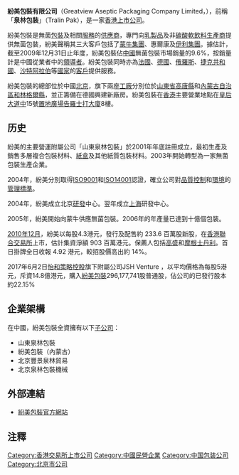 {{Infobox Company
|company_name = 紛美包裝有限公司
|company_logo =
|company_type = 上市公司 ({{hkex|00468}})
|company_slogan = 
|foundation =
|location = [[北京|北京]][[朝陽區|朝陽區]]酒仙橋路14號
|key_people = [[公司主席|公司主席]]洪鋼
|industry = 製造業
|sales = 771 百萬人民幣(2009年12月)
|profit =
|asset = 981 百萬人民幣(2009年12月)
|revenue =
|market_value =
|num_employees = 712 (2010年6月30日)
|products = 生產、分銷及銷售乳製品及非碳酸飲料包裝紙及灌裝機業務
|homepage = [http://www.ga-pack.com/cn/ 紛美包裝]
}}

'''紛美包裝有限公司'''（Greatview Aseptic Packaging Company Limited，{{sehk|00468}}），前稱「'''泉林包裝'''」（Tralin Pak），是一家[[香港上市公司列表|香港上市公司]]。

紛美包裝是無菌[[包裝|包裝]]及相關[[服務|服務]]的[[供應商|供應商]]，專門向[[乳製品|乳製品]]及非[[碳酸軟飲料|碳酸軟飲料]][[生產商|生產商]]提供無菌包裝，紛美聲稱其三大客戶包括了[[蒙牛集團|蒙牛集團]]、惠爾康及[[伊利集團|伊利集團]]。據估計，截至2009年12月31日止年度，紛美包裝佔[[中國|中國]]無菌包裝市場銷量的9.6%，按銷量計是中國從業者中的[[領導者|領導者]]。紛美包裝同時亦為[[法國|法國]]、[[德國|德國]]、[[俄羅斯|俄羅斯]]、[[捷克共和國|捷克共和國]]、[[沙特阿拉伯|沙特阿拉伯]]等[[國家|國家]]的[[客戶|客戶]]提供服務。

紛美包裝的總部位於中國[[北京|北京]]，旗下兩座[[工廠|工廠]]分別位於[[山東省|山東省]][[高唐縣|高唐縣]]和[[內蒙古自治區|內蒙古自治區]][[和林格爾縣|和林格爾縣]]，並正籌備在德國興建新廠房。紛美包裝在[[香港|香港]]主要營業地點在[[皇后大道中|皇后大道中]]15號[[置地廣塲|置地廣場]][[告羅士打大廈|告羅士打大廈]]8樓。

==历史==
紛美的主要營運附屬公司「山東泉林包裝」於2001年年底註冊成立，最初生產及銷售多層複合包裝材料、[[紙盒|紙盒]]及其他紙質包裝材料。2003年開始轉型為一家無菌包裝生產企業。

2004年，紛美分別取得[[ISO9001|ISO9001]]和[[ISO14001|ISO14001]]認證，確立公司對[[品質|品質]][[控制|控制]]和[[環境|環境]]的[[管理|管理]][[標準|標準]]。

2004年，紛美成立北京[[研發|研發]]中心。翌年成立[[上海|上海]]研發中心。

2005年，紛美開始向蒙牛供應無菌包裝。2006年的年產量已達到十億個包裝。

[[2010年12月|2010年12月]]，紛美以每股4.3港元，發行及配售約 233.6 百萬股新股，在[[香港聯合交易所|香港聯合交易所]]上市，估計集資淨額 903 百萬港元。保薦人包括[[高盛|高盛]]和[[摩根士丹利|摩根士丹利]]。首日掛牌全日收報 4.92 港元，較招股價高出約 14%。

2017年6月2日[[怡和策略控股|怡和策略控股]]旗下附屬公司JSH Venture ，以平均價格為每股5港元，斥資14.8億港元，購入[[紛美包裝|紛美包裝]]296,177,741股普通股，佔公司的已發行股本約22.15%

==企業架構==
在中國，紛美包裝全資擁有以下[[子公司|子公司]]：
*山東泉林包裝 
*紛美包裝（內蒙古）
*北京豐景泉林貿易 
*北京泉林包裝機械

==外部連結==
*[https://greatviewpack.com/zh/ 紛美包裝官方網站] {{Wayback|url=https://greatviewpack.com/zh/ |date=20210119150721 }}

==注釋==
<references/>

[[Category:香港交易所上市公司|Category:香港交易所上市公司]]
[[Category:中國民營企業|Category:中國民營企業]]
[[Category:中国包装公司|Category:中国包装公司]]
[[Category:北京市公司|Category:北京市公司]]